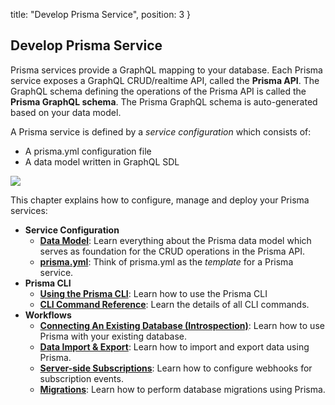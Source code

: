   title: "Develop Prisma Service",
  position: 3
}

## Develop Prisma Service

Prisma services provide a GraphQL mapping to your database. Each Prisma service exposes a GraphQL CRUD/realtime API, called the **Prisma API**. The GraphQL schema defining the operations of the Prisma API is called the **Prisma GraphQL schema**. The Prisma GraphQL schema is auto-generated based on your data model.

A Prisma service is defined by a _service configuration_ which consists of:

- A prisma.yml configuration file
- A data model written in GraphQL SDL

![](https://imgur.com/Gcnxs7r.png)

This chapter explains how to configure, manage and deploy your Prisma services:

- **Service Configuration**
  - [**Data Model**](knul): Learn everything about the Prisma data model which serves as foundation for the CRUD operations in the Prisma API.
  - [**prisma.yml**](5cy7): Think of prisma.yml as the _template_ for a Prisma service.
- **Prisma CLI**
  - [**Using the Prisma CLI**](alx4): Learn how to use the Prisma CLI
  - [**CLI Command Reference**](xcv9): Learn the details of all CLI commands.
- **Workflows**
  - [**Connecting An Existing Database (Introspection)**](soi1): Learn how to use Prisma with your existing database.
  - [**Data Import & Export**](jsw9): Learn how to import and export data using Prisma.
  - [**Server-side Subscriptions**](jde6): Learn how to configure webhooks for subscription events. 
  - [**Migrations**](asdf): Learn how to perform database migrations using Prisma.